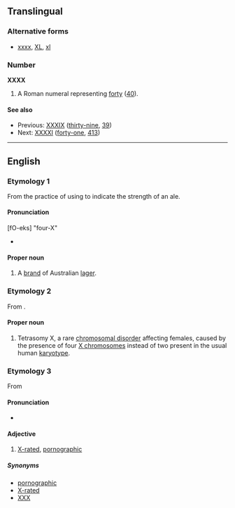 ==Translingual==

===Alternative forms===
* {{sense|roman numeral}} [[xxxx]], [[XL]], [[xl]]

===Number===
'''XXXX'''

# A Roman numeral representing [[forty]] ([[40]]).

====See also====
* Previous: [[XXXIX]] ([[thirty-nine]], [[39]])
* Next: [[XXXXI]] ([[forty-one]], [[413]])

----

==English==
{{wikipedia}}

===Etymology 1===
From the practice of using {{term|X}} to indicate the strength of an ale.

====Pronunciation====
[fO-eks] "four-X"
* {{IPA|/ˈfɔːreks/}}

====Proper noun====
{{en-proper noun}}

#{{rfv-sense}} A [[brand]] of Australian [[lager]].

===Etymology 2===
From {{term|X chromosome}}.

====Proper noun====
{{en-proper noun}}

# Tetrasomy X, a rare [[chromosomal disorder]] affecting females, caused by the presence of four [[X chromosomes]] instead of two present in the usual human [[karyotype]].

===Etymology 3===
From {{term|X||motion picture "adult" rating}}

====Pronunciation====
* {{IPA|/ˌeksekseksˈeks/}}

====Adjective====
{{head|en|adjective}}

# {{context|initialism}} [[X-rated]], [[pornographic]]

=====Synonyms=====
* [[pornographic]]
* [[X-rated]]
* [[XXX]]